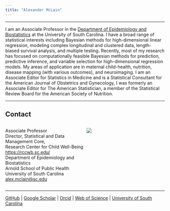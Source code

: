 ```yaml
---
title: "Alexander McLain"
---
```


<hr>

I am an Associate Professor in the [Department of Epidemiology and
Biostatistics](https://www.sc.edu/study/colleges_schools/public_health/study/areas_of_study/epidemiology_biostatistics/index.php) at the University of South Carolina. I have a broad range
of statistical interests including Bayesian methods for high-dimensional
linear regression, modeling complex longitudinal and clustered data,
length-biased survival analysis, and multiple testing. Recently, most of
my research has focused on computationally feasible Bayesian methods for
prediction, predictive inference, and variable selection for
high-dimensional regression models. My areas of application are in
maternal child-health, nutrition, disease mapping (with various
outcomes), and neuroimaging. I am an Associate Editor for Statistics in
Medicine and is a Statistical Consultant for the American Journal of
Obstetrics and Gynecology, I was formerly an Associate Editor for The
American Statistician, a member of the Statistical Review Board for the
American Society of Nutrition. <br>

<hr>

## Contact

::: {style="display: grid; grid-template-columns: 1fr 1fr; grid-column-gap: 10px;"}
<div>

Associate Professor<br> Director, Statistical and Data Management Core,
<br> Research Center for Child Well-Being <https://rccwb.sc.edu/><br>
Department of Epidemiology and Biostatistics<br> Arnold School of Public
Health<br> University of South Carolina<br>
[alex.mclain\@sc.edu](mailto:alex.mclain@sc.edu){.email} <br>

</div>

<div>

![](img/Headshot-May-2023-a_squ.jpeg)

</div>
:::

<hr>

[GitHub](https://github.com/alexmclain) \|
[Google Scholar](https://scholar.google.com/citations?user=_IVNctIAAAAJ&hl=en&oi=sra) \| 
[Orcid](https://orcid.org/0000-0002-5475-0670) \|
[Web of Science](https://www.webofscience.com/wos/author/record/AFD-8215-2022) \| 
[University of South Carolina](https://www.sc.edu/study/colleges_schools/public_health/faculty-staff/mclain_alexander.php) 
